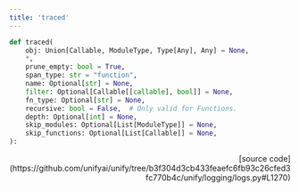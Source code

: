 ```yaml
---
title: 'traced'
---
```


```python
def traced(
    obj: Union[Callable, ModuleType, Type[Any], Any] = None,
    *,
    prune_empty: bool = True,
    span_type: str = "function",
    name: Optional[str] = None,
    filter: Optional[Callable[[callable], bool]] = None,
    fn_type: Optional[str] = None,
    recursive: bool = False,  # Only valid for Functions.
    depth: Optional[int] = None,
    skip_modules: Optional[List[ModuleType]] = None,
    skip_functions: Optional[List[Callable]] = None,
):
```

<p align="right">[source code](https://github.com/unifyai/unify/tree/b3f304d3cb433feaefc6fb93c26cfed3fc770b4c/unify/logging/logs.py#L1270)</p>

